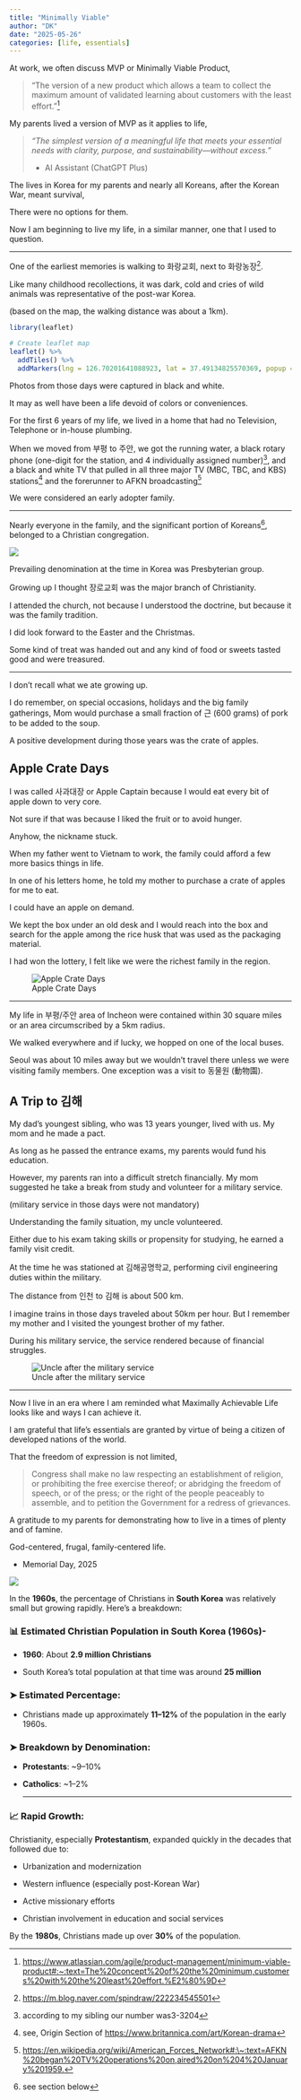 ```yaml
---
title: "Minimally Viable"
author: "DK"
date: "2025-05-26"
categories: [life, essentials]
---
```


At work, we often discuss MVP or Minimally Viable Product,

> “The version of a new product which allows a team to collect the maximum amount of validated learning about customers with the least effort.”[^1]

[^1]: <https://www.atlassian.com/agile/product-management/minimum-viable-product#:~:text=The%20concept%20of%20the%20minimum,customers%20with%20the%20least%20effort.%E2%80%9D>

My parents lived a version of MVP as it applies to life,

> *"The simplest version of a meaningful life that meets your essential needs with clarity, purpose, and sustainability—without excess."*
>
> -   AI Assistant (ChatGPT Plus)

The lives in Korea for my parents and nearly all Koreans, after the Korean War, meant survival,

There were no options for them.

Now I am beginning to live my life, in a similar manner, one that I used to question.

------------------------------------------------------------------------

One of the earliest memories is walking to 화랑교회, next to 화랑농장[^2].

[^2]: <https://m.blog.naver.com/spindraw/222234545501>

Like many childhood recollections, it was dark, cold and cries of wild animals was representative of the post-war Korea.

(based on the map, the walking distance was about a 1km).

```r
library(leaflet)

# Create leaflet map
leaflet() %>%
  addTiles() %>%
  addMarkers(lng = 126.70201641088923, lat = 37.49134825570369, popup = "화랑농장")
```

Photos from those days were captured in black and white.

It may as well have been a life devoid of colors or conveniences.

For the first 6 years of my life, we lived in a home that had no Television, Telephone or in-house plumbing.

When we moved from 부평 to 주안, we got the running water, a black rotary phone (one-digit for the station, and 4 individually assigned number)^[according to my sibling our number was3-3204], and a black and white TV that pulled in all three major TV (MBC, TBC, and KBS) stations[^3] and the forerunner to AFKN broadcasting[^4]

[^3]: see, Origin Section of <https://www.britannica.com/art/Korean-drama>

[^4]: [https://en.wikipedia.org/wiki/American_Forces_Network#:\\\~:text=AFKN%20began%20TV%20operations%20on,aired%20on%204%20January%201959.](https://en.wikipedia.org/wiki/American_Forces_Network#:~:text=AFKN%20began%20TV%20operations%20on,aired%20on%204%20January%201959.){.uri}

We were considered an early adopter family.

------------------------------------------------------------------------

Nearly everyone in the family, and the significant portion of Koreans[^5], belonged to a Christian congregation.

[^5]: see section below

![](images/christians_korea.png)

Prevailing denomination at the time in Korea was Presbyterian group.

Growing up I thought 장로교회 was the major branch of Christianity.

I attended the church, not because I understood the doctrine, but because it was the family tradition.

I did look forward to the Easter and the Christmas.

Some kind of treat was handed out and any kind of food or sweets tasted good and were treasured.

------------------------------------------------------------------------

I don't recall what we ate growing up.

I do remember, on special occasions, holidays and the big family gatherings, Mom would purchase a small fraction of 근 (600 grams) of pork to be added to the soup.

A positive development during those years was the crate of apples.

## Apple Crate Days

I was called 사과대장 or Apple Captain because I would eat every bit of apple down to very core.

Not sure if that was because I liked the fruit or to avoid hunger.

Anyhow, the nickname stuck.

When my father went to Vietnam to work, the family could afford a few more basics things in life.

In one of his letters home, he told my mother to purchase a crate of apples for me to eat.

I could have an apple on demand.

We kept the box under an old desk and I would reach into the box and search for the apple among the rice husk that was used as the packaging material.

I had won the lottery, I felt like we were the richest family in the region.

![Apple Crate Days](images/EPSON017-EDIT.jpg)

------------------------------------------------------------------------

My life in 부평/주안 area of Incheon were contained within 30 square miles or an area circumscribed by a 5km radius.

We walked everywhere and if lucky, we hopped on one of the local buses.

Seoul was about 10 miles away but we wouldn't travel there unless we were visiting family members. One exception was a visit to 동물원 (動物園).

## A Trip to 김해

My dad's youngest sibling, who was 13 years younger, lived with us. My mom and he made a pact.

As long as he passed the entrance exams, my parents would fund his education.

However, my parents ran into a difficult stretch financially. My mom suggested he take a break from study and volunteer for a military service.

(military service in those days were not mandatory)

Understanding the family situation, my uncle volunteered.

Either due to his exam taking skills or propensity for studying, he earned a family visit credit.

At the time he was stationed at 김해공명학교, performing civil engineering duties within the military.

The distance from 인천 to 김해 is about 500 km.

I imagine trains in those days traveled about 50km per hour. But I remember my mother and I visited the youngest brother of my father.

During his military service, the service rendered because of financial struggles.

![Uncle after the military service](images/EPSON019-EDIT.jpg)

------------------------------------------------------------------------

Now I live in an era where I am reminded what Maximally Achievable Life looks like and ways I can achieve it.

I am grateful that life's essentials are granted by virtue of being a citizen of developed nations of the world.

That the freedom of expression is not limited,

> Congress shall make no law respecting an establishment of religion, or prohibiting the free exercise thereof; or abridging the freedom of speech, or of the press; or the right of the people peaceably to assemble, and to petition the Government for a redress of grievances.

A gratitude to my parents for demonstrating how to live in a times of plenty and of famine.

God-centered, frugal, family-centered life.

-   Memorial Day, 2025

![](images/20250515_113048.jpg)

In the **1960s**, the percentage of Christians in **South Korea** was relatively small but growing rapidly. Here's a breakdown:

### 📊 Estimated Christian Population in South Korea (1960s)-

-   **1960**: About **2.9 million Christians**

<!-- -->

-   South Korea's total population at that time was around **25 million**

### ➤ Estimated Percentage:

-   Christians made up approximately **11–12%** of the population in the early 1960s.

### ➤ Breakdown by Denomination:

-   **Protestants**: \~9–10%

<!-- -->

-   **Catholics**: \~1–2%

    ------------------------------------------------------------------------

### 📈 Rapid Growth:

Christianity, especially **Protestantism**, expanded quickly in the decades that followed due to:

-   Urbanization and modernization

<!-- -->

-   Western influence (especially post-Korean War)

-   Active missionary efforts

-   Christian involvement in education and social services

By the **1980s**, Christians made up over **30%** of the population.
